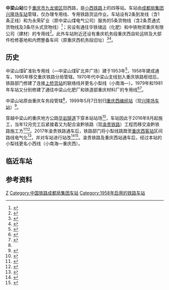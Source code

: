 {{about|重庆铁路枢纽车站|重庆轨道交通车站|中梁山站}}
{{Infobox China railway station
|name = 中梁山站
|eng_name = Zhongliangshan Railway Station
|symbol_right = {{rint|cn|rail}}
|image = 
|caption = 
|other_name= 
|code = 47027
|commercial_code = ZLS
|pinyin_code = ZSW
|type= 中间站
|业务性质 = 
|技术性质= 
|address = [[重庆市|重庆市]][[九龙坡区|九龙坡区]][[华岩镇|华岩镇]]石堰村三社
|coordinates = {{coord|29.448815|N|106.422042|E|format=dms|display=inline,title|type:railwaystation_region:CN}}
|built= 
|opened=
|former = 
|owned = [[成都局集团|成都局集团]][[兴隆场站|兴隆场车站]]
|operator= 
|line = [[小西铁路|小西铁路]]
|classification = 四等站
|platform = 
|tracks = 5
|website = 
}}
'''中梁山站'''位于[[重庆市|重庆市]][[九龙坡区|九龙坡区]]田西路，是[[小西铁路|小西铁路]]上的四等站。车站由[[成都局集团|成都局集团]][[兴隆场站|兴隆场车站]]管辖，仅办理专用线、专用铁路货运作业。车站设有2条到发线（含1条正线）和为永荣矿业（原中梁山煤电气公司）服务的5条货物线（含2条贯通式货物线及3条尽头式货物线）<ref>{{cite article|title=成都局“2.13”中梁山站调车挤岔一般D类事故报告|publisher=重庆西站|year=2015}}</ref>；另设有通往华铁储运（化肥）和中铁物资重庆有限公司（建材）的专用线<ref name="95306info">{{cite web|url=http://hyfw.95306.cn/hyinfo/action/FwcszsAction_index?type=1|title=营业站服务信息查询|publisher=中国铁路95306网|accessdate=2021-02-07|archive-date=2018-09-14|archive-url=https://web.archive.org/web/20180914133603/http://hyfw.95306.cn/hyinfo/action/FwcszsAction_index?type=1|dead-url=no}}</ref>。此外车站附近还设有重庆机务段重庆西自轮运转及大部件检修基地和内燃整备车间（原重庆西机务段旧址）<ref>{{cite news|title=中国铁路成都局集团有限公司重庆机务段企业环境保护信息公开表|url=http://www.ccen.info/zhongqing/shapingbaqu/2019/1209/5514.html|publisher=企事业单位环境信息公开网|accessdate=2021-03-31|archive-date=2020-02-19|archive-url=https://web.archive.org/web/20200219023800/http://www.ccen.info/zhongqing/shapingbaqu/2019/1209/5514.html|dead-url=no}}</ref><ref>{{cite article|title=重庆西机车大部件及自轮运转设备检修基地建设项目环评报告公示}}</ref>。

==历史==
中梁山煤矿准轨专用线（{{站|小南海}}—中梁山煤矿北井广场）建于1953年<ref>{{cite book|author=四川省地方志编纂委员会|title=四川省志•煤炭工业志|url=http://202.61.89.158:81/importBook/portal/content/info?id=4178f6bbf0e84d43ae70934d4d44cfe3|publisher=四川科学技术出版社|year=1998|isbn=7-5364-4094-4|via=四川省情网}}</ref>{{rp|48}}，1958年建成通车，1965年移交重庆铁路分局管辖。1970年代中梁山支线划入重庆铁路枢纽后，铁路部门修建了连接[[重庆东站_(上桥)|上桥货站]]的联络线并更名小梨线（小南海—{{站|梨树湾}}）。1979年和1981年车站又分别修建了通往中梁山化肥厂和铁道部重庆材料厂的专用线<ref name="cqtr-histo">{{cite book|author=重庆市地方志编纂委员会总编辑室|title=重庆市志（第五卷）|url=http://109.244.99.129:8083/dfz//static/plugin/pdf/web/book_view.html?timestamp=1612651333291&bookId=7100383f690249a5be799db49291eb92&file=http://109.244.99.129:8083/book/7100383f690249a5be799db49291eb92/0.html&bookName=%E9%87%8D%E5%BA%86%E5%B8%82%E5%BF%97%EF%BC%88%E7%AC%AC%E4%BA%94%E5%8D%B7%EF%BC%89|publisher=成都科技大学出版社|year=1994|isbn=7-5616-2208-2|via=重庆市地方志办公室}}</ref>{{rp|316,321}}<ref name="sichuant">{{cite book|author=四川省地方志编纂委员会|title=四川省志•交通志（下册）|publisher=四川科学技术出版社|year=1995|isbn=7-5364-1314-9|url=http://202.61.89.158:81/importBook/portal/content/info?id=0aa6db0a098d448c93af01e58b6eae6f|via=四川省情网}}</ref>{{rp|83}}。

中梁山站原由重庆车务段管辖<ref name="cqtr-histo"/>{{rp|300}}，1999年5月7日划归[[重庆西站_(人和场)|重庆西编组站]]（现[[兴隆场站|兴隆场车站]]）<ref>{{cite news|title=【兴站·四十年】砥砺奋进四十载，铸道前行谱新篇|url=https://mp.weixin.qq.com/s?__biz=Mzg5NTExMzU5NQ==&mid=2247496010&idx=1&sn=84ecbf596d2fd5a349670c12eed93884&chksm=c017f15ef760784852e6d9d6c94abccf327e97049ddd920e9ac470e60600dd99b7b56d669135&mpshare=1&scene=23&srcid=1127Fkk35spNw43ylPlxyBQp&sharer_sharetime=1606446865518&sharer_shareid=e96b19212e54de00f33eb96f5c98b2e2#rd|work=兴站微家园|publisher=微信公众号|date=2020-10-20}}</ref>。

穿越中梁山的重庆地方公路[[华岩隧道|华岩隧道]]下穿本站站场<ref>{{cite news|title=中铁七局武汉公司两项工程荣获国家优质工程奖|url=http://www.cncrcc.com/showinfo-5-14368-0.html|publisher=中国铁路工程建设网|date=2020-12-07}}</ref>，车站因此于2016年8月起施工，当年12月完工后紧接着又为配合渝黔铁路（现[[渝贵铁路|渝贵铁路]]）工程而移交渝黔铁路施工方<ref>{{cite news|title=中铁七局武汉公司重庆华岩隧道项目部要点施工中梁山站改|url=https://news.lmjx.net/2016/201608/2016082315562324.shtml|publisher=中国路面机械网-工程机械新闻中心|date=2016-08-23}}</ref><ref>{{cite news|title=华岩隧道明日通车 最快10分钟到白市驿 洞顶彩绘蓝天白云|url=https://www.cqcb.com/hot/2017-12-17/600646_pc.html|publisher=上游新闻-重庆晨报|date=2017-12-17}}</ref>。2017年渝贵铁路通车后，铁路部门将小梨线跳蹬至[[重庆西站|重庆西客站]]区间路线电气化<ref>{{cite web|title=改建铁路重庆至贵阳线扩能改造工程竣工环境保护验收报告|url=https://zx.crec.cn/Portals/0/uploads/otherfile/20191008/01-%E6%94%B9%E5%BB%BA%E9%93%81%E8%B7%AF%E9%87%8D%E5%BA%86%E8%87%B3%E8%B4%B5%E9%98%B3%E7%BA%BF%E6%89%A9%E8%83%BD%E6%94%B9%E9%80%A0%E5%B7%A5%E7%A8%8B%E7%AB%A3%E5%B7%A5%E7%8E%AF%E5%A2%83%E4%BF%9D%E6%8A%A4%E9%AA%8C%E6%94%B6%E8%B0%83%E6%9F%A5%E6%8A%A5%E5%91%8A.pdf|publisher=中铁工程设计咨询集团有限公司|year=2019}}</ref>，并对车站进行站改<ref>{{cite news|title=打通渝贵动车回家路上最后一公里——记中梁山站站改施工 |url=https://www.sohu.com/a/146594767_171291|work=成铁微家园|publisher=搜狐网|date=2017-06-06}}</ref><ref>{{cite news|title=集团公司中标渝黔铁路第二标段|url=http://www.cr18g.com/art/2013/4/23/art_2054_218658.html|publisher=中铁十八局集团有限公司|date=2013-04-23}}</ref>。渝贵铁路及重庆西站通车后，经过本站的小梨线更名小西线（小南海—重庆西）{{来源请求}}。

== 临近车站 ==
{{start rail box|[[中国铁路|中国铁路]]}}
{{s-inop|[[重庆西站|重庆西站]]|}}
{{s-line|[[小西铁路|小西铁路]]<br />← 6km 中梁山站 6km →}}
{{s-inop|[[跳蹬站_(铁路)|跳蹬站]]|[[小南海站|小南海站]]方向}}
{{end box}}

== 参考资料 ==
{{reflist}}

{{重庆铁路车站}}
[[Category:九龙坡区铁路车站|Z]]
[[Category:中国铁路成都局集团车站|Category:中国铁路成都局集团车站]]
[[Category:1958年启用的铁路车站|Category:1958年启用的铁路车站]]